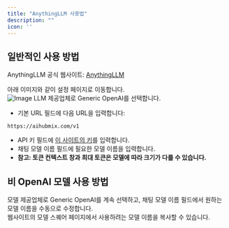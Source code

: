 ```yaml
---
title: "AnythingLLM 사용법"
description: ""
icon: ''
---
```


## 일반적인 사용 방법

AnythingLLM 공식 웹사이트: [AnythingLLM](https://anythingllm.com/)  

아래 이미지와 같이 설정 페이지로 이동합니다.    
![Image](../../public/en/any1.png)
LLM 제공업체로 Generic OpenAI를 선택합니다.  
- 기본 URL 필드에 다음 URL을 입력합니다:
```
https://aihubmix.com/v1
```
- API 키 필드에 [이 사이트의 키](https://aihubmix.com/token)를 입력합니다.  
- 채팅 모델 이름 필드에 필요한 모델 이름을 입력합니다.  
- **참고: 토큰 컨텍스트 창과 최대 토큰은 모델에 따라 크기가 다를 수 있습니다.**  

## 비 OpenAI 모델 사용 방법

모델 제공업체로 Generic OpenAI를 계속 선택하고, 채팅 모델 이름 필드에서 원하는 모델 이름을 수동으로 수정합니다.  
웹사이트의 모델 스퀘어 페이지에서 사용하려는 모델 이름을 복사할 수 있습니다.